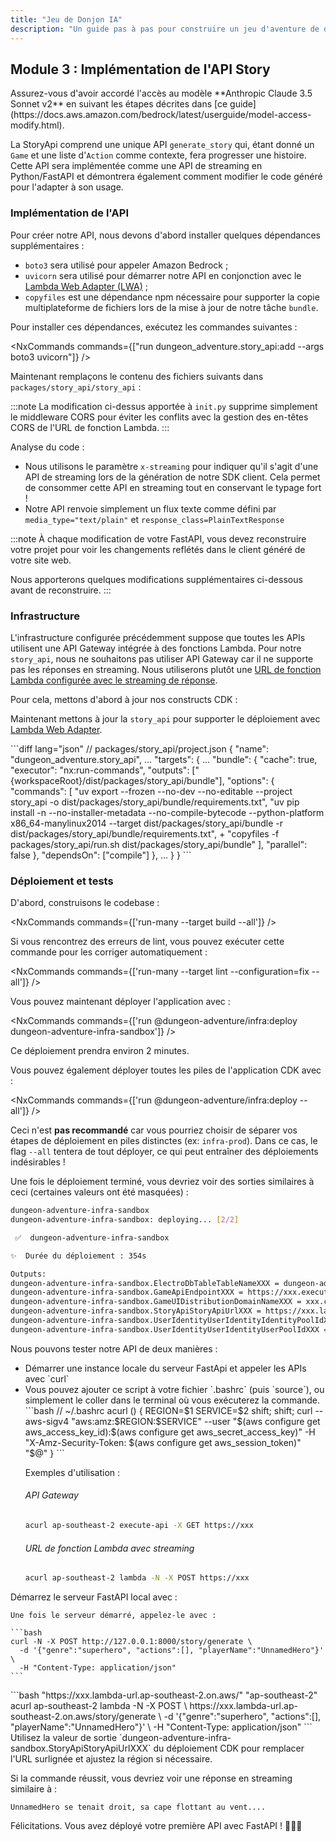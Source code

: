 ```yaml
---
title: "Jeu de Donjon IA"
description: "Un guide pas à pas pour construire un jeu d'aventure de donjon alimenté par l'IA en utilisant le @aws/nx-plugin."
---
```






## Module 3 : Implémentation de l'API Story

<Aside type="caution">
Assurez-vous d'avoir accordé l'accès au modèle **Anthropic Claude 3.5 Sonnet v2** en suivant les étapes décrites dans [ce guide](https://docs.aws.amazon.com/bedrock/latest/userguide/model-access-modify.html).
</Aside>

La StoryApi comprend une unique API `generate_story` qui, étant donné un `Game` et une liste d'`Action` comme contexte, fera progresser une histoire. Cette API sera implémentée comme une API de streaming en Python/FastAPI et démontrera également comment modifier le code généré pour l'adapter à son usage.

### Implémentation de l'API

Pour créer notre API, nous devons d'abord installer quelques dépendances supplémentaires :

- `boto3` sera utilisé pour appeler Amazon Bedrock ;
- `uvicorn` sera utilisé pour démarrer notre API en conjonction avec le [Lambda Web Adapter (LWA)](https://github.com/awslabs/aws-lambda-web-adapter) ;
- `copyfiles` est une dépendance npm nécessaire pour supporter la copie multiplateforme de fichiers lors de la mise à jour de notre tâche `bundle`.

Pour installer ces dépendances, exécutez les commandes suivantes :

<NxCommands commands={["run dungeon_adventure.story_api:add --args boto3 uvicorn"]} />
<InstallCommand pkg="copyfiles" dev />

Maintenant remplaçons le contenu des fichiers suivants dans `packages/story_api/story_api` :

<Tabs>
<TabItem label="main.py">
<E2ECode path="dungeon-adventure/3/main.py.template" lang="python" />
</TabItem>
<TabItem label="init.py">
<E2ECode path="dungeon-adventure/3/init.py.template" lang="python" />

:::note
La modification ci-dessus apportée à `init.py` supprime simplement le middleware CORS pour éviter les conflits avec la gestion des en-têtes CORS de l'URL de fonction Lambda.
:::

</TabItem>
</Tabs>

Analyse du code :

- Nous utilisons le paramètre `x-streaming` pour indiquer qu'il s'agit d'une API de streaming lors de la génération de notre SDK client. Cela permet de consommer cette API en streaming tout en conservant le typage fort !
- Notre API renvoie simplement un flux texte comme défini par `media_type="text/plain"` et `response_class=PlainTextResponse`

:::note
À chaque modification de votre FastAPI, vous devez reconstruire votre projet pour voir les changements reflétés dans le client généré de votre site web.

Nous apporterons quelques modifications supplémentaires ci-dessous avant de reconstruire.
:::

### Infrastructure

L'<Link path="get_started/tutorials/dungeon-game/1#game-ui-infrastructure">infrastructure configurée précédemment</Link> suppose que toutes les APIs utilisent une API Gateway intégrée à des fonctions Lambda. Pour notre `story_api`, nous ne souhaitons pas utiliser API Gateway car il ne supporte pas les réponses en streaming. Nous utiliserons plutôt une [URL de fonction Lambda configurée avec le streaming de réponse](https://docs.aws.amazon.com/lambda/latest/dg/configuration-response-streaming.html).

Pour cela, mettons d'abord à jour nos constructs CDK :

<Tabs>
<TabItem label="story-api.ts">
<E2ECode path="dungeon-adventure/3/story-api.ts.template" lang="typescript" />
</TabItem>
<TabItem label="application-stack.ts">
<E2EDiff before="dungeon-adventure/2/stacks/application-stack.ts.template" after="dungeon-adventure/3/application-stack.ts.template" lang="typescript" />
</TabItem>
</Tabs>

Maintenant mettons à jour la `story_api` pour supporter le déploiement avec [Lambda Web Adapter](https://github.com/awslabs/aws-lambda-web-adapter).

<Tabs>
<TabItem label="run.sh">
<E2ECode path="dungeon-adventure/3/run.sh.template" lang="bash" />
</TabItem>
<TabItem label="project.json">
```diff lang="json"
// packages/story_api/project.json
{
  "name": "dungeon_adventure.story_api",
  ...
  "targets": {
    ...
    "bundle": {
      "cache": true,
      "executor": "nx:run-commands",
      "outputs": ["{workspaceRoot}/dist/packages/story_api/bundle"],
      "options": {
        "commands": [
          "uv export --frozen --no-dev --no-editable --project story_api -o dist/packages/story_api/bundle/requirements.txt",
          "uv pip install -n --no-installer-metadata --no-compile-bytecode --python-platform x86_64-manylinux2014 --target dist/packages/story_api/bundle -r dist/packages/story_api/bundle/requirements.txt",
+          "copyfiles -f packages/story_api/run.sh dist/packages/story_api/bundle"
        ],
        "parallel": false
      },
      "dependsOn": ["compile"]
    },
    ...
  }
}
```
</TabItem>
</Tabs>

### Déploiement et tests

D'abord, construisons le codebase :

<NxCommands commands={['run-many --target build --all']} />

<Aside type="tip">
Si vous rencontrez des erreurs de lint, vous pouvez exécuter cette commande pour les corriger automatiquement :

<NxCommands commands={['run-many --target lint --configuration=fix --all']} />
</Aside>

Vous pouvez maintenant déployer l'application avec :

<NxCommands commands={['run @dungeon-adventure/infra:deploy dungeon-adventure-infra-sandbox']} />

Ce déploiement prendra environ 2 minutes.

<Drawer title="Commande de déploiement" trigger="Vous pouvez aussi déployer toutes les piles en une fois. Cliquez ici pour plus de détails.">

Vous pouvez également déployer toutes les piles de l'application CDK avec :

<NxCommands commands={['run @dungeon-adventure/infra:deploy --all']} />

Ceci n'est **pas recommandé** car vous pourriez choisir de séparer vos étapes de déploiement en piles distinctes (ex: `infra-prod`). Dans ce cas, le flag `--all` tentera de tout déployer, ce qui peut entraîner des déploiements indésirables !

</Drawer>

Une fois le déploiement terminé, vous devriez voir des sorties similaires à ceci (certaines valeurs ont été masquées) :

```bash
dungeon-adventure-infra-sandbox
dungeon-adventure-infra-sandbox: deploying... [2/2]

 ✅  dungeon-adventure-infra-sandbox

✨  Durée du déploiement : 354s

Outputs:
dungeon-adventure-infra-sandbox.ElectroDbTableTableNameXXX = dungeon-adventure-infra-sandbox-ElectroDbTableXXX-YYY
dungeon-adventure-infra-sandbox.GameApiEndpointXXX = https://xxx.execute-api.region.amazonaws.com/prod/
dungeon-adventure-infra-sandbox.GameUIDistributionDomainNameXXX = xxx.cloudfront.net
dungeon-adventure-infra-sandbox.StoryApiStoryApiUrlXXX = https://xxx.lambda-url.ap-southeast-2.on.aws/
dungeon-adventure-infra-sandbox.UserIdentityUserIdentityIdentityPoolIdXXX = region:xxx
dungeon-adventure-infra-sandbox.UserIdentityUserIdentityUserPoolIdXXX = region_xxx
```

Nous pouvons tester notre API de deux manières :
<ul>
<li>Démarrer une instance locale du serveur FastApi et appeler les APIs avec `curl`</li>
<li>
<Drawer title="curl avec Sigv4" trigger="Appeler l'API déployée directement avec curl activé pour Sigv4">
Vous pouvez ajouter ce script à votre fichier `.bashrc` (puis `source`), ou simplement le coller dans le terminal où vous exécuterez la commande.
```bash
// ~/.bashrc
acurl () {
    REGION=$1
    SERVICE=$2
    shift; shift;
    curl --aws-sigv4 "aws:amz:$REGION:$SERVICE" --user "$(aws configure get aws_access_key_id):$(aws configure get aws_secret_access_key)" -H "X-Amz-Security-Token: $(aws configure get aws_session_token)" "$@"
}
```

Exemples d'utilisation :

###### API Gateway
```bash
acurl ap-southeast-2 execute-api -X GET https://xxx
```

###### URL de fonction Lambda avec streaming
```bash
acurl ap-southeast-2 lambda -N -X POST https://xxx
```
</Drawer>
</li>
</ul>

<Tabs>
  <TabItem label="Local">
  Démarrez le serveur FastAPI local avec :
    <NxCommands commands={["run dungeon_adventure.story_api:serve"]} />

    Une fois le serveur démarré, appelez-le avec :

    ```bash
    curl -N -X POST http://127.0.0.1:8000/story/generate \
      -d '{"genre":"superhero", "actions":[], "playerName":"UnnamedHero"}' \
      -H "Content-Type: application/json"
    ```
  </TabItem>
  <TabItem label="Déployé">
```bash "https://xxx.lambda-url.ap-southeast-2.on.aws/" "ap-southeast-2"
acurl ap-southeast-2 lambda -N -X POST \
  https://xxx.lambda-url.ap-southeast-2.on.aws/story/generate \
  -d '{"genre":"superhero", "actions":[], "playerName":"UnnamedHero"}' \
  -H "Content-Type: application/json"
```
    <Aside type="caution">
    Utilisez la valeur de sortie `dungeon-adventure-infra-sandbox.StoryApiStoryApiUrlXXX` du déploiement CDK pour remplacer l'URL surlignée et ajustez la région si nécessaire.
    </Aside>
  </TabItem>
</Tabs>

Si la commande réussit, vous devriez voir une réponse en streaming similaire à :

```
UnnamedHero se tenait droit, sa cape flottant au vent....
```

Félicitations. Vous avez déployé votre première API avec FastAPI ! 🎉🎉🎉